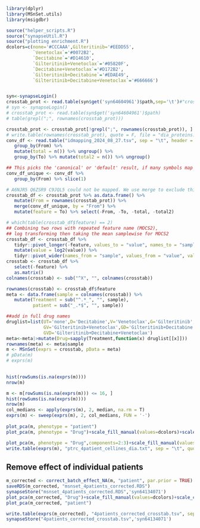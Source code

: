 

```r
library(dplyr)
library(MSnSet.utils)
library(msigdbr)

source("helper_scripts.R")
source("synapseUtil.R")
source("plotting enrichment.R")
dcolors=c(none='#CCCAAA',Gilteritinib='#EEDD55',
          `Venetoclax`='#0072B2',
          `Decitabine`='#D14610',
          `Gilteritinib+Venetoclax`='#05820F',
          `Decitabine+Venetoclax`='#D172B2',
          `Gilteritinib+Decitabine`='#EDAE49',
          `Gilteritinib+Decitabine+Venetoclax`='#666666')


syn<-synapseLogin()
crosstab_prot <- read.table(syn$get('syn64604961')$path,sep='\t')#"crosstab_PTRC_wrkpckg5908_DIA_nolib.txt", sep = "\t")
# syn <- synapseLogin()
# crosstab_prot <- read.table(syn$get('syn64604961')$path)
# table(grepl(";", rownames(crosstab_prot)))

crosstab_prot <- crosstab_prot[!grepl(";", rownames(crosstab_prot)), ]
# write.table(rownames(crosstab_prot), quote = F, file = "dia_proteins.txt", col.names = F, row.names = F)
conv_df <- read.table("idmapping_2024_08_27.tsv", sep = "\t", header = T) %>%
   group_by(From) %>%
   mutate(total = n()) %>% ungroup() %>%
   group_by(To) %>% mutate(total2 = n()) %>% ungroup()

## This picks the 'canonical' or 'default' result, if many symbols map to the same uniprot.
conv_df_unique <- conv_df %>%
   group_by(From) %>% slice(1)

# A6NJR5 Q6ZSR9 C9JQL5 could not be mapped. We use merge to exclude this results from crosstab_df
crosstab_df <- crosstab_prot %>% as.data.frame() %>%
   mutate(From = rownames(crosstab_prot)) %>%
   merge(conv_df_unique, by = "From") %>%
   mutate(feature = To) %>% select(-From, -To, -total, -total2)

# which(table(crosstab_df$feature) == 2)
## Combining two rows with repeated feature name (MOCS2), 
## log transforming then taking the mean samplewise for MOCS2
crosstab_df <- crosstab_df %>%
   tidyr::pivot_longer(-feature, values_to = "value", names_to = "sample") %>%
   mutate(value = log2(value)) %>%
   tidyr::pivot_wider(names_from = "sample", values_from = "value", values_fn = mean) 
crosstab <- crosstab_df %>%
   select(-feature) %>% 
   as.matrix()
colnames(crosstab) <- sub("^X", "", colnames(crosstab))

rownames(crosstab) <- crosstab_df$feature
meta <- data.frame(sample = colnames(crosstab)) %>%
   mutate(Treatment = sub("^.*_", "", sample),
          patient = sub("_.*$", "", sample))

##add in full drug names
druglist=list(UT='none',D='Decitabine',V='Venetoclax',G='Gilteritinib',
              GV='Gilteritinib+Venetoclax',GD='Gilteritinib+Decitabine',DV='Decitabine+Venetoclax',
              GVD='Gilteritinib+Decitabine+Venetoclax')
meta<-meta|>mutate(Drug=sapply(Treatment,function(x) druglist[[x]]))
rownames(meta) <- meta$sample
m <- MSnSet(exprs = crosstab, pData = meta)
# pData(m)
# exprs(m)
   

hist(rowSums(is.na(exprs(m))))
nrow(m)

m <- m[rowSums(is.na(exprs(m))) <= 16, ]
hist(rowSums(is.na(exprs(m))))
nrow(m)
col_medians <- apply(exprs(m), 2, median, na.rm = T)
exprs(m) <- sweep(exprs(m), 2, col_medians, FUN = '-')
 
plot_pca(m, phenotype = "patient")
plot_pca(m, phenotype = "Drug")+scale_fill_manual(values=dcolors)+scale_color_manual(values=dcolors)

plot_pca(m, phenotype = "Drug",components=2:3)+scale_fill_manual(values=dcolors)+scale_color_manual(values=dcolors)
write.table(exprs(m), "ptrc_4patient_cellines_dia.txt", sep = "\t", quote = F)

```



## Remove effect of individual patients


```r
m_corrected <- correct_batch_effect_NA(m, "patient", par.prior = TRUE)
saveRDS(m_corrected, "msnset_4patients_corrected.RDS")
synapseStore("msnset_4patients_corrected.RDS",'syn64134071')
plot_pca(m_corrected, "Drug")+scale_fill_manual(values=dcolors)+scale_color_manual(values=dcolors)
plot_pca(m_corrected, "patient")

write.table(exprs(m_corrected), "4patients_corrected_crosstab.tsv", sep = "\t", quote = F)
synapseStore("4patients_corrected_crosstab.tsv",'syn64134071')
```




